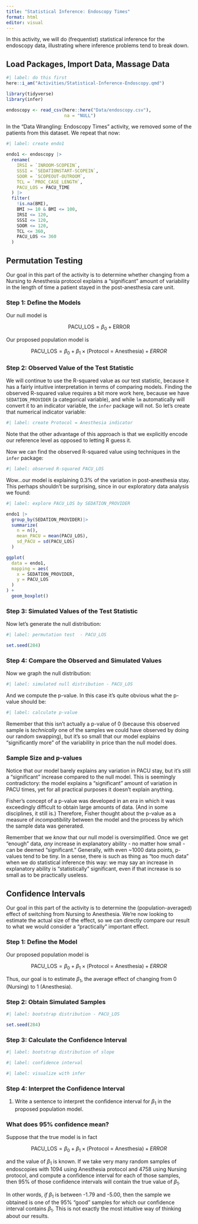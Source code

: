 ```yaml
---
title: "Statistical Inference: Endoscopy Times"
format: html
editor: visual
---
```


In this activity, we will do (frequentist) statistical inference for the endoscopy data, illustrating where inference problems tend to break down.

## Load Packages, Import Data, Massage Data

```r
#| label: do this first
here::i_am("Activities/Statistical-Inference-Endoscopy.qmd")

library(tidyverse)
library(infer)

endoscopy <- read_csv(here::here("Data/endoscopy.csv"), 
                      na = "NULL")
```

In the "Data Wrangling: Endoscopy Times" activity, we removed some of the patients from this dataset. We repeat that now:

```r
#| label: create endo1

endo1 <- endoscopy |>
  rename(
    IRSI = `INROOM-SCOPEIN`,
    SSSI = `SEDATIONSTART-SCOPEIN`,
    SOOR = `SCOPEOUT-OUTROOM`,
    TCL = `PROC_CASE_LENGTH`,
    PACU_LOS = PACU_TIME
  ) |>
  filter(
    !is.na(BMI),
    BMI >= 10 & BMI <= 100,
    IRSI <= 120,
    SSSI <= 120,
    SOOR <= 120,
    TCL <= 360,
    PACU_LOS <= 360
  )

```

## Permutation Testing

Our goal in this part of the activity is to determine whether changing from a Nursing to Anesthesia protocol explains a "significant" amount of variability in the length of time a patient stayed in the post-anesthesia care unit.

### Step 1: Define the Models

Our null model is

$$
\text{PACU_LOS} = \beta_0 + \text{ERROR}
$$

Our proposed population model is

$$
\text{PACU_LOS} = \beta_0 + \beta_1 \times (\text{Protocol = Anesthesia}) + ERROR
$$

### Step 2: Observed Value of the Test Statistic

We will continue to use the R-squared value as our test statistic, because it has a fairly intuitive interpretation in terms of comparing models. Finding the observed R-squared value requires a bit more work here, because we have `SEDATION_PROVIDER` (a categorical variable), and while `lm` automatically will convert it to an indicator variable, the `infer` package will not. So let's create that numerical indicator variable:

```r
#| label: create Protocol = Anesthesia indicator

```

Note that the other advantage of this approach is that we explicitly encode our reference level as opposed to letting R guess it.

Now we can find the observed R-squared value using techniques in the `infer` package:

```r
#| label: observed R-squared PACU_LOS


```

Wow...our model is explaining 0.3% of the variation in post-anesthesia stay. This perhaps shouldn't be surprising, since in our exploratory data analysis we found:

```r
#| label: explore PACU_LOS by SEDATION_PROVIDER

endo1 |>
  group_by(SEDATION_PROVIDER)|>
  summarize(
    n = n(),
    mean_PACU = mean(PACU_LOS),
    sd_PACU = sd(PACU_LOS)
  )

ggplot(
  data = endo1,
  mapping = aes(
    x = SEDATION_PROVIDER,
    y = PACU_LOS
  )
) +
  geom_boxplot()
```

### Step 3: Simulated Values of the Test Statistic

Now let's generate the null distribution:

```r
#| label: permutation test  - PACU_LOS

set.seed(284)

```

### Step 4: Compare the Observed and Simulated Values

Now we graph the null distribution:

```r
#| label: simulated null distribution - PACU_LOS


```

And we compute the p-value. In this case it's quite obvious what the p-value should be:

```r
#| label: calculate p-value


```

Remember that this isn't actually a p-value of 0 (because this observed sample is *technically* one of the samples we could have observed by doing our random swapping), but it's so small that our model explains "significantly more" of the variability in price than the null model does.

### Sample Size and p-values

Notice that our model barely explains any variation in PACU stay, but it's still a "significant" increase compared to the null model. This is seemingly contradictory: the model explains a "significant" amount of variation in PACU times, yet for all practical purposes it doesn't explain anything.

Fisher's concept of a p-value was developed in an era in which it was exceedingly difficult to obtain large amounts of data. (And in some disciplines, it still is.) Therefore, Fisher thought about the p-value as a measure of *incompatibility* between the model and the process by which the sample data was generated.

Remember that we *know* that our null model is oversimplified. Once we get "enough" data, *any* increase in explanatory ability - no matter how small - can be deemed "significant." Generally, with even \~1000 data points, p-values tend to be tiny. In a sense, there is such as thing as "too much data" when we do statistical inference this way: we may say an increase in explanatory ability is "statistically" significant, even if that increase is so small as to be practically useless.

## Confidence Intervals

Our goal in this part of the activity is to determine the (population-averaged) effect of switching from Nursing to Anesthesia. We're now looking to estimate the actual size of the effect, so we can directly compare our result to what we would consider a "practically" important effect.

### Step 1: Define the Model

Our proposed population model is

$$
\text{PACU_LOS} = \beta_0 + \beta_1 \times (\text{Protocol = Anesthesia}) + ERROR
$$

Thus, our goal is to estimate $\beta_1$, the average effect of changing from 0 (Nursing) to 1 (Anesthesia).

### Step 2: Obtain Simulated Samples

```r
#| label: bootstrap distribution - PACU_LOS

set.seed(284)

```

### Step 3: Calculate the Confidence Interval

```r
#| label: bootstrap distribution of slope


```

```r
#| label: confidence interval


```

```r
#| label: visualize with infer


```

### Step 4: Interpret the Confidence Interval

1.  Write a sentence to interpret the confidence interval for $\beta_1$ in the proposed population model.

### What does 95% confidence mean?

Suppose that the true model is in fact

$$
\text{PACU_LOS} = \beta_0 + \beta_1 \times (\text{Protocol = Anesthesia}) + ERROR
$$

and the value of $\beta_1$ is known. If we take very many random samples of endoscopies with 1094 using Anesthesia protocol and 4758 using Nursing protocol, and compute a confidence interval for each of those samples, then 95% of those confidence intervals will contain the true value of $\beta_1$.

In other words, *if* $\beta_1$ is between -1.79 and -5.00, then the sample we obtained is one of the 95% "good" samples for which our confidence interval contains $\beta_1$. This is not exactly the most intuitive way of thinking about our results.
